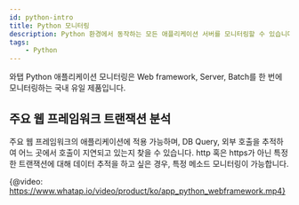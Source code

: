 ```yaml
---
id: python-intro
title: Python 모니터링
description: Python 환경에서 동작하는 모든 애플리케이션 서버를 모니터링할 수 있습니다.
tags:
    - Python
---
```


와탭 Python 애플리케이션 모니터링은 Web framework, Server, Batch를 한 번에 모니터링하는 국내 유일 제품입니다.

## 주요 웹 프레임워크 트랜잭션 분석

주요 웹 프레임워크의 애플리케이션에 적용 가능하며, DB Query, 외부 호출을 추적하여 어느 곳에서 호출이 지연되고 있는지 찾을 수 있습니다. http 혹은 https가 아닌 특정한 트랜잭션에 대해 데이터 추적을 하고 싶은 경우, 특정 메소드 모니터링이 가능합니다. 

{@video: https://www.whatap.io/video/product/ko/app_python_webframework.mp4}